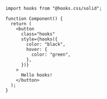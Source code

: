 ```tsx
import hooks from "@hooks.css/solid";

function Component() {
  return (
    <button
      class="hooks"
      style={hooks({
        color: "black",
        hover: {
          color: "green",
        },
      })}
    >
      Hello hooks!
    </button>
  );
}
```
